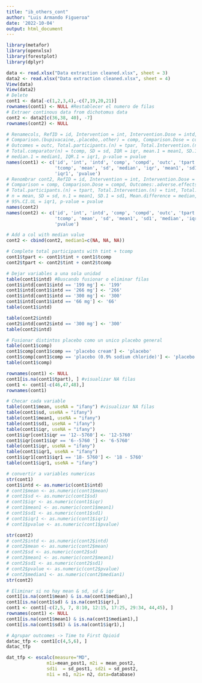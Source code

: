 ```yaml
---
title: "ib_others_cont"
author: "Luis Armando Figueroa"
date: '2022-10-04'
output: html_document
---
```


```r
library(metafor)
library(openxlsx)
library(forestplot)
library(dplyr)
```

```r
data <- read.xlsx("Data extraction cleaned.xlsx", sheet = 3)
data2 <- read.xlsx("Data extraction cleaned.xlsx", sheet = 4)
View(data)
View(data2)
# Delete 
cont1 <- data[-c(1,2,3,4),-c(7,19,20,21)]
rownames(cont1) <- NULL #Restablecer el numero de filas
# Extraer continous data from dichotomus data
cont2 <- data2[c(36,38, 40), -7]
rownames(cont2) <- NULL

# Renamecols, RefID = id, Intervention = int, Intervention.Dose = intd, 
# Comparison.(bupivacaine,.placebo,.other) = comp, Comparison.Dose = cd, 
# Outcomes = outc, Total.participants.(n) = tpar, Total.Intervention.(n) = tiint, 
# Total.comparator(n) = tcomp, SD = sd, IQR = iqr, mean.1 = mean1, SD.1 = sd1, 
# median.1 = median1, IQR.1 = iqr1, p-value = pvalue
names(cont1) <- c('id', 'int', 'intd', 'comp', 'compd', 'outc', 'tpart', 'tint', 
                  'tcomp', 'mean', 'sd', 'median', 'iqr', 'mean1', 'sd1', 'median1', 
                  'iqr1', 'pvalue')
# Renombrar cont2, RefID = id, Intervention = int, Intervention.Dose = intd, 
# Comparison = comp, Comparison.Dose = compd, Outcomes:.adverse.effects = outc, 
# Total.participants.(n) = tpart, Total.Intervention.(n) = tint, Total.comparator(n) = tcomp,
# n = mean, SD = sd, n.1 = mean1, SD.1 = sd1, Mean.difference = median, 95%.CI.LL = iqr
# 95%.CI.UL = iqr1, p-value = pvalue
names(cont2)
names(cont2) <- c('id', 'int', 'intd', 'comp', 'compd', 'outc', 'tpart', 'tint', 
                  'tcomp', 'mean', 'sd', 'mean1', 'sd1', 'median', 'iqr','iqr1',
                  'pvalue')

# Add a col with median value
cont2 <- cbind(cont2, median1=c(NA, NA, NA))

# Complete total participants with tint + tcomp
cont1$tpart <- cont1$tint + cont1$tcomp
cont2$tpart <- cont2$tint + cont2$tcomp

# Dejar variables a una sola unidad
table(cont1$intd) #Buscando fusionar o eliminar filas
cont1$intd[cont1$intd == '199 mg'] <- '199'
cont1$intd[cont1$intd == '266 mg'] <- '266'
cont1$intd[cont1$intd == '300 mg'] <- '300'
cont1$intd[cont1$intd == '66 mg'] <- '66'
table(cont1$intd)

table(cont2$intd)
cont2$intd[cont2$intd == '300 mg'] <- '300'
table(cont2$intd)

# Fusionar distintos placebo como un unico placebo general
table(cont1$comp)
cont1$comp[cont1$comp == 'placebo cream'] <- 'placebo'
cont1$comp[cont1$comp == 'placebo (0.9% sodium chloride)'] <- 'placebo'
table(cont1$comp)

rownames(cont1) <- NULL
cont1[is.na(cont1$tpart), ] #visualizar NA filas
cont1 <- cont1[-c(46,47,48),] 
rownames(cont1)

# Checar cada variable 
table(cont1$mean, useNA = "ifany") #visualizar NA filas
table(cont1$sd, useNA = "ifany")
table(cont1$mean1, useNA = "ifany")
table(cont1$sd1, useNA = "ifany")
table(cont1$iqr, useNA = "ifany")
cont1$iqr[cont1$iqr == '12--5760'] <- '12-5760'
cont1$iqr[cont1$iqr == '6--5760 '] <- '6-5760'
table(cont1$iqr, useNA = "ifany")
table(cont1$iqr1, useNA = "ifany")
cont1$iqr1[cont1$iqr1 == '18- 5760'] <- '18 - 5760'
table(cont1$iqr1, useNA = "ifany")

# convertir a variables numericas
str(cont1)
cont1$intd <- as.numeric(cont1$intd) 
# cont1$mean <- as.numeric(cont1$mean) 
# cont1$sd <- as.numeric(cont1$sd)
# cont1$iqr <- as.numeric(cont1$iqr)
# cont1$mean1 <- as.numeric(cont1$mean1) 
# cont1$sd1 <- as.numeric(cont1$sd1)
# cont1$iqr1 <- as.numeric(cont1$iqr1)
# cont1$pvalue <- as.numeric(cont1$pvalue)

str(cont2)
# cont2$intd <- as.numeric(cont2$intd)
# cont2$mean <- as.numeric(cont2$mean) 
# cont2$sd <- as.numeric(cont2$sd)
# cont2$mean1 <- as.numeric(cont2$mean1) 
# cont2$sd1 <- as.numeric(cont2$sd1)
# cont2$pvalue <- as.numeric(cont2$pvalue)
# cont2$median1 <- as.numeric(cont2$median1) 
str(cont2)

# Eliminar si no hay mean & sd, sd & iqr
cont1[is.na(cont1$mean) & is.na(cont1$median),]
cont1[is.na(cont1$sd) & is.na(cont1$iqr),]
cont1 <- cont1[-c(2,5, 7, 8:10, 12:15, 17:25, 29:34, 44,45), ]
rownames(cont1) <- NULL
cont1[is.na(cont1$mean1) & is.na(cont1$median1),]
cont1[is.na(cont1$sd1) & is.na(cont1$iqr1),]

```

```r
# Agrupar outcomes -> Time to First Opioid  
datac_tfp <- cont1[c(4,5,6), ]
datac_tfp

dat_tfp <- escalc(measure="MD", 
               m1i=mean_post1, m2i = mean_post2, 
               sd1i  = sd_post1, sd2i = sd_post2, 
               n1i = n1, n2i= n2, data=database)
```